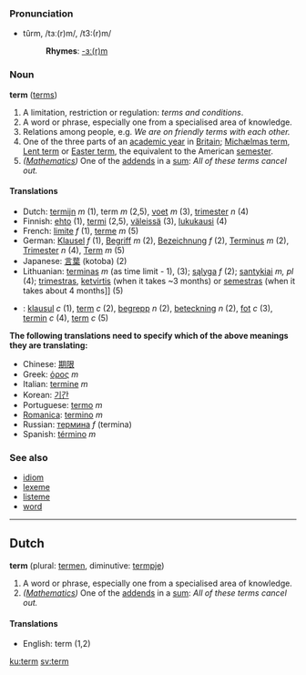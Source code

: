 ===Pronunciation===
*tûrm, /tɜː(r)m/, /t3:(r)m/
*:'''Rhymes''': [[Rhymes:English:-ɜː(r)m|-ɜː(r)m]]

===Noun===
'''term''' ([[terms]])

# A limitation, restriction or regulation: ''terms and conditions''.
# A word or phrase, especially one from a specialised area of knowledge.
# Relations among people, e.g. ''We are on friendly terms with each other.''
# One of the three parts of an [[academic year]] in [[Britain]]; [[Michælmas term]], [[Lent term]] or [[Easter term]], the equivalent to the American [[semester]].
# ''([[Mathematics]])'' One of the [[addend]]s in a [[sum]]: ''All of these terms cancel out.''

====Translations====
*Dutch: [[termijn]] ''m'' (1), term ''m'' (2,5), [[voet]] ''m'' (3), [[trimester]] ''n'' (4)
*Finnish: [[ehto]] (1), [[termi]] (2,5), [[väleissä]] (3), [[lukukausi]] (4)
*French: [[limite]] ''f'' (1), [[terme]] ''m'' (5)
*German: [[Klausel]] ''f'' (1), [[Begriff]] ''m'' (2), [[Bezeichnung]] ''f'' (2), [[Terminus]] ''m'' (2), [[Trimester]] ''n'' (4), [[Term]] ''m'' (5)
*Japanese: [[言葉]] (kotoba) (2)
*Lithuanian: [[terminas]] ''m'' (as time limit - 1), (3); [[sąlyga]] ''f'' (2); [[santykiai]] ''m, pl'' (4); [[trimestras]], [[ketvirtis]] (when it takes ~3 months) or [[semestras]] (when it takes about 4 months]] (5)
*{{sv}}: [[klausul]] ''c'' (1), [[term]] ''c'' (2), [[begrepp]] ''n'' (2), [[beteckning]] ''n'' (2), [[fot]] ''c'' (3), [[termin]] ''c'' (4), [[term]] ''c'' (5)

'''The following translations need to specify which of the above meanings they are translating:'''
*Chinese: [[期限]]
*Greek: [[όρος]] ''m''
*Italian: [[termine]] ''m''
*Korean: [[기간]]
*Portuguese: [[termo]] ''m''
*[[Romanica]]: [[termino]] ''m''
*Russian: [[термина]] ''f'' (termina)
*Spanish: [[término]] ''m''

===See also===
*[[idiom]]
*[[lexeme]]
*[[listeme]]
*[[word]]

----

==Dutch==
'''term''' (plural: [[termen]], diminutive: [[termpje]])

# A word or phrase, especially one from a specialised area of knowledge.
# ''([[Mathematics]])'' One of the [[addend]]s in a [[sum]]: ''All of these terms cancel out.''

====Translations====
*English: term (1,2)

[[ku:term]]
[[sv:term]]